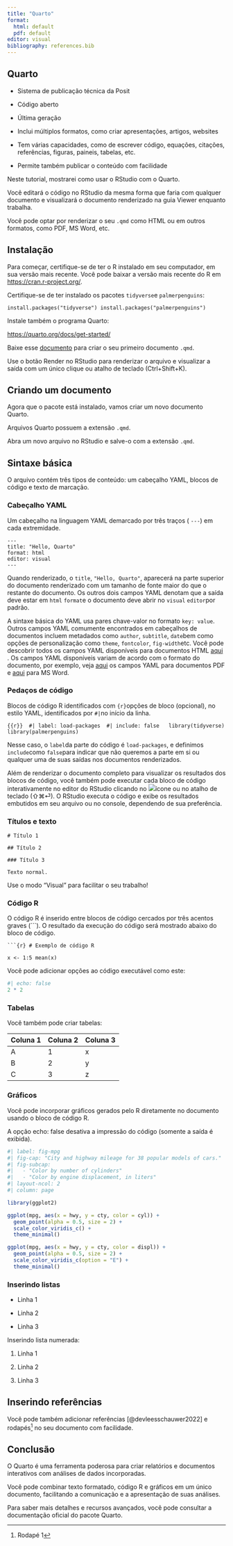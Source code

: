 ```yaml
---
title: "Quarto"
format:
  html: default
  pdf: default
editor: visual
bibliography: references.bib
---
```


## Quarto

-   Sistema de publicação técnica da Posit

-   Código aberto

-   Última geração

-   Inclui múltiplos formatos, como criar apresentações, artigos, websites

-   Tem várias capacidades, como de escrever código, equações, citações, referências, figuras, paineis, tabelas, etc.

-   Permite também publicar o conteúdo com facilidade

Neste tutorial, mostrarei como usar o RStudio com o Quarto.

Você editará o código no RStudio da mesma forma que faria com qualquer documento e visualizará o documento renderizado na guia Viewer enquanto trabalha.

Você pode optar por renderizar o seu `.qmd` como HTML ou em outros formatos, como PDF, MS Word, etc.

## Instalação

Para começar, certifique-se de ter o R instalado em seu computador, em sua versão mais recente. Você pode baixar a versão mais recente do R em <https://cran.r-project.org/>.

Certifique-se de ter instalado os pacotes `tidyverse`e `palmerpenguins`:

`install.packages("tidyverse") install.packages("palmerpenguins")`

Instale também o programa Quarto:

<https://quarto.org/docs/get-started/>

Baixe esse [documento](https://quarto.org/docs/get-started/hello/rstudio/_hello.qmd) para criar o seu primeiro documento `.qmd`.

Use o botão Render no RStudio para renderizar o arquivo e visualizar a saída com um único clique ou atalho de teclado (Ctrl+Shift+K).

## Criando um documento

Agora que o pacote está instalado, vamos criar um novo documento Quarto.

Arquivos Quarto possuem a extensão `.qmd`.

Abra um novo arquivo no RStudio e salve-o com a extensão `.qmd`.

## Sintaxe básica

O arquivo contém três tipos de conteúdo: um cabeçalho YAML, blocos de código e texto de marcação.

### Cabeçalho YAML

Um cabeçalho na linguagem YAML demarcado por três traços ( `---`) em cada extremidade.

```         
--- 
title: "Hello, Quarto" 
format: html 
editor: visual 
---
```

Quando renderizado, o `title`, `"Hello, Quarto"`, aparecerá na parte superior do documento renderizado com um tamanho de fonte maior do que o restante do documento. Os outros dois campos YAML denotam que a saída deve estar em `html` `format`e o documento deve abrir no `visual` `editor`por padrão.

A sintaxe básica do YAML usa pares chave-valor no formato `key: value`. Outros campos YAML comumente encontrados em cabeçalhos de documentos incluem metadados como `author`, `subtitle`, `date`bem como opções de personalização como `theme`, `fontcolor`, `fig-width`etc. Você pode descobrir todos os campos YAML disponíveis para documentos HTML [aqui](https://quarto-org.translate.goog/docs/reference/formats/html.html?_x_tr_sl=en&_x_tr_tl=pt&_x_tr_hl=pt-BR&_x_tr_pto=wapp) . Os campos YAML disponíveis variam de acordo com o formato do documento, por exemplo, veja [aqui](https://quarto-org.translate.goog/docs/reference/formats/pdf.html?_x_tr_sl=en&_x_tr_tl=pt&_x_tr_hl=pt-BR&_x_tr_pto=wapp) os campos YAML para documentos PDF e [aqui](https://quarto-org.translate.goog/docs/reference/formats/docx.html?_x_tr_sl=en&_x_tr_tl=pt&_x_tr_hl=pt-BR&_x_tr_pto=wapp) para MS Word.

### Pedaços de código

Blocos de código R identificados com `{r}`opções de bloco (opcional), no estilo YAML, identificados por `#|`no início da linha.

```{{r}} 
#| label: load-packages 
#| include: false  
library(tidyverse) 
library(palmerpenguins) 
```

Nesse caso, o `label`da parte do código é `load-packages`, e definimos `include`como `false`para indicar que não queremos a parte em si ou qualquer uma de suas saídas nos documentos renderizados.

Além de renderizar o documento completo para visualizar os resultados dos blocos de código, você também pode executar cada bloco de código interativamente no editor do RStudio clicando no ![](https://d33wubrfki0l68.cloudfront.net/18153fb9953057ee5cff086122bd26f9cee8fe93/3aba9/images/notebook-run-chunk.png)ícone ou no atalho de teclado (⇧⌘⏎). O RStudio executa o código e exibe os resultados embutidos em seu arquivo ou no console, dependendo de sua preferência.

### Títulos e texto

`# Título 1`

`## Título 2`

`### Título 3`

`Texto normal.`

Use o modo "Visual" para facilitar o seu trabalho!

### Código R

O código R é inserido entre blocos de código cercados por três acentos graves (\`\`\`). O resultado da execução do código será mostrado abaixo do bloco de código.

```` ```{r} # Exemplo de código R ````

`x <- 1:5 mean(x)`

Você pode adicionar opções ao código executável como este:

```r
#| echo: false
2 * 2
```

### Tabelas

Você também pode criar tabelas:

| Coluna 1 | Coluna 2 | Coluna 3 |
|----------|----------|----------|
| A        | 1        | x        |
| B        | 2        | y        |
| C        | 3        | z        |

### Gráficos

Você pode incorporar gráficos gerados pelo R diretamente no documento usando o bloco de código R.

A opção echo: false desativa a impressão do código (somente a saída é exibida).

```r
#| label: fig-mpg
#| fig-cap: "City and highway mileage for 38 popular models of cars."
#| fig-subcap:
#|   - "Color by number of cylinders"
#|   - "Color by engine displacement, in liters"
#| layout-ncol: 2
#| column: page

library(ggplot2)

ggplot(mpg, aes(x = hwy, y = cty, color = cyl)) +
  geom_point(alpha = 0.5, size = 2) +
  scale_color_viridis_c() +
  theme_minimal()

ggplot(mpg, aes(x = hwy, y = cty, color = displ)) +
  geom_point(alpha = 0.5, size = 2) +
  scale_color_viridis_c(option = "E") +
  theme_minimal()
```

### Inserindo listas

-   Linha 1

-   Linha 2

-   Linha 3

Inserindo lista numerada:

1.  Linha 1

2.  Linha 2

3.  Linha 3

## Inserindo referências

Você pode também adicionar referências [@devleesschauwer2022] e rodapés[^1] no seu documento com facilidade.

[^1]: Rodapé 1

## Conclusão

O Quarto é uma ferramenta poderosa para criar relatórios e documentos interativos com análises de dados incorporadas.

Você pode combinar texto formatado, código R e gráficos em um único documento, facilitando a comunicação e a apresentação de suas análises.

Para saber mais detalhes e recursos avançados, você pode consultar a documentação oficial do pacote Quarto.
